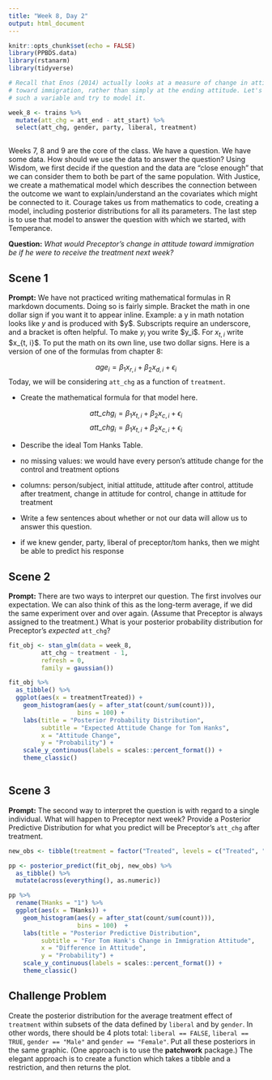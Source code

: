 ```yaml
---
title: "Week 8, Day 2"
output: html_document
---
```


```r
knitr::opts_chunk$set(echo = FALSE)
library(PPBDS.data)
library(rstanarm)
library(tidyverse)

# Recall that Enos (2014) actually looks at a measure of change in attitude
# toward immigration, rather than simply at the ending attitude. Let's create
# such a variable and try to model it.

week_8 <- trains %>% 
  mutate(att_chg = att_end - att_start) %>% 
  select(att_chg, gender, party, liberal, treatment)
  
```

Weeks 7, 8 and 9 are the core of the class. We have a question. We have some data. How should we use the data to answer the question? Using Wisdom, we first decide if the question and the data are "close enough" that we can consider them to both be part of the same population. With Justice, we create a mathematical model which describes the connection between the outcome we want to explain/understand an the covariates which might be connected to it. Courage takes us from mathematics to code, creating a model, including posterior distributions for all its parameters. The last step is to use that model to answer the question with which we started, with Temperance.

**Question:** *What would Preceptor's change in attitude toward immigration be if he were to receive the treatment next week?*

## Scene 1

**Prompt:** We have not practiced writing mathematical formulas in R markdown documents. Doing so is fairly simple. Bracket the math in one dollar sign if you want it to appear inline. Example: a y in math notation looks like $y$ and is produced with \$y\$. Subscripts require an underscore, and a bracket is often helpful. To make $y_i$ you write  \$y\_i\$. For $x_{t,i}$ write \$x\_{t, i}\$. To put the math on its own line, use two dollar signs. Here is a version of one of the formulas from chapter 8:

$$ age_i = \beta_1 x_{r,i} + \beta_2 x_{d,i} + \epsilon_i$$
Today, we will be considering `att_chg` as a function of `treatment`. 

* Create the mathematical formula for that model here.

$$ \textit{att_chg}_i = \beta_1 x_{t,i} + \beta_2 x_{c,i} + \epsilon_i  $$
$$ att\_chg_i = \beta_1 x_{t,i} + \beta_2 x_{c,i} + \epsilon_i  $$

* Describe the ideal Tom Hanks Table.

- no missing values: we would have every person's attitude change for the control
and treatment options
- columns: person/subject, initial attitude, attitude after control, attitude
after treatment, change in attitude for control, change in attitude for treatment

* Write a few sentences about whether or not our data will allow us to answer this question.

- if we knew gender, party, liberal of preceptor/tom hanks, then we might be 
able to predict his response


## Scene 2

**Prompt:** There are two ways to interpret our question. The first involves our expectation. We can also think of this as the long-term average, if we did the same experiment over and over again. (Assume that Preceptor is always assigned to the treatment.) What is your posterior probability distribution for Preceptor's *expected* `att_chg`?

```r
fit_obj <- stan_glm(data = week_8,
         att_chg ~ treatment - 1,
         refresh = 0,
         family = gaussian())

fit_obj %>%
  as_tibble() %>%
  ggplot(aes(x = treatmentTreated)) + 
    geom_histogram(aes(y = after_stat(count/sum(count))),
                   bins = 100) + 
    labs(title = "Posterior Probability Distribution",
         subtitle = "Expected Attitude Change for Tom Hanks",
         x = "Attitude Change",
         y = "Probability") + 
    scale_y_continuous(labels = scales::percent_format()) + 
    theme_classic()
  

```


## Scene 3

**Prompt:** The second way to interpret the question is with regard to a single individual. What will happen to Preceptor next week? Provide a Posterior Predictive Distribution for what you predict will be Preceptor's `att_chg` after treatment.

```r
new_obs <- tibble(treatment = factor("Treated", levels = c("Treated", "Control")))

pp <- posterior_predict(fit_obj, new_obs) %>%
  as_tibble() %>%
  mutate(across(everything(), as.numeric))

pp %>%
  rename(THanks = "1") %>%
  ggplot(aes(x = THanks)) +
    geom_histogram(aes(y = after_stat(count/sum(count))),
                   bins = 100)  +
    labs(title = "Posterior Predictive Distribution",
         subtitle = "For Tom Hank's Change in Immigration Attitude",
         x = "Difference in Attitude",
         y = "Probability") +
    scale_y_continuous(labels = scales::percent_format()) +
    theme_classic()
```


## Challenge Problem

Create the posterior distribution for the average treatment effect of `treatment` within subsets of the data defined by `liberal` and by `gender`.  In other words, there should be 4 plots total: `liberal == FALSE`, `liberal == TRUE`, `gender == "Male"` and `gender == "Female"`. Put all these posteriors in the same graphic. (One approach is to use the **patchwork** package.) The elegant approach is to create a function which takes a tibble and a restriction, and then returns the plot.

```r

```


